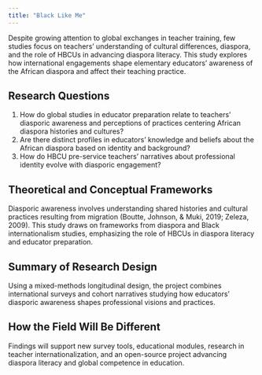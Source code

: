 ```yaml
---
title: "Black Like Me"
---
```


Despite growing attention to global exchanges in teacher training, few studies focus on teachers’ understanding of cultural differences, diaspora, and the role of HBCUs in advancing diaspora literacy. This study explores how international engagements shape elementary educators’ awareness of the African diaspora and affect their teaching practice.

## Research Questions

1. How do global studies in educator preparation relate to teachers’ diasporic awareness and perceptions of practices centering African diaspora histories and cultures?
2. Are there distinct profiles in educators’ knowledge and beliefs about the African diaspora based on identity and background?
3. How do HBCU pre-service teachers’ narratives about professional identity evolve with diasporic engagement?

## Theoretical and Conceptual Frameworks

Diasporic awareness involves understanding shared histories and cultural practices resulting from migration (Boutte, Johnson, & Muki, 2019; Zeleza, 2009). This study draws on frameworks from diaspora and Black internationalism studies, emphasizing the role of HBCUs in diaspora literacy and educator preparation.

## Summary of Research Design

Using a mixed-methods longitudinal design, the project combines international surveys and cohort narratives studying how educators’ diasporic awareness shapes professional visions and practices.

## How the Field Will Be Different

Findings will support new survey tools, educational modules, research in teacher internationalization, and an open-source project advancing diaspora literacy and global competence in education.

